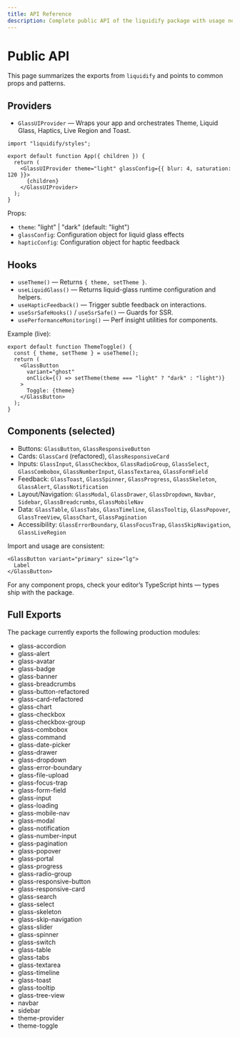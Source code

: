 ```yaml
---
title: API Reference
description: Complete public API of the liquidify package with usage notes.
---
```


# Public API

This page summarizes the exports from `liquidify` and points to common props and patterns.

## Providers

- `GlassUIProvider` — Wraps your app and orchestrates Theme, Liquid Glass, Haptics, Live Region and Toast.

```tsx
import "liquidify/styles";

export default function App({ children }) {
  return (
    <GlassUIProvider theme="light" glassConfig={{ blur: 4, saturation: 120 }}>
      {children}
    </GlassUIProvider>
  );
}
```

Props:

- `theme`: "light" | "dark" (default: "light")
- `glassConfig`: Configuration object for liquid glass effects
- `hapticConfig`: Configuration object for haptic feedback

## Hooks

- `useTheme()` — Returns `{ theme, setTheme }`.
- `useLiquidGlass()` — Returns liquid-glass runtime configuration and helpers.
- `useHapticFeedback()` — Trigger subtle feedback on interactions.
- `useSsrSafeHooks()` / `useSsrSafe()` — Guards for SSR.
- `usePerformanceMonitoring()` — Perf insight utilities for components.

Example (live):

```tsx
export default function ThemeToggle() {
  const { theme, setTheme } = useTheme();
  return (
    <GlassButton
      variant="ghost"
      onClick={() => setTheme(theme === "light" ? "dark" : "light")}
    >
      Toggle: {theme}
    </GlassButton>
  );
}
```

## Components (selected)

- Buttons: `GlassButton`, `GlassResponsiveButton`
- Cards: `GlassCard` (refactored), `GlassResponsiveCard`
- Inputs: `GlassInput`, `GlassCheckbox`, `GlassRadioGroup`, `GlassSelect`, `GlassCombobox`, `GlassNumberInput`, `GlassTextarea`, `GlassFormField`
- Feedback: `GlassToast`, `GlassSpinner`, `GlassProgress`, `GlassSkeleton`, `GlassAlert`, `GlassNotification`
- Layout/Navigation: `GlassModal`, `GlassDrawer`, `GlassDropdown`, `Navbar`, `Sidebar`, `GlassBreadcrumbs`, `GlassMobileNav`
- Data: `GlassTable`, `GlassTabs`, `GlassTimeline`, `GlassTooltip`, `GlassPopover`, `GlassTreeView`, `GlassChart`, `GlassPagination`
- Accessibility: `GlassErrorBoundary`, `GlassFocusTrap`, `GlassSkipNavigation`, `GlassLiveRegion`

Import and usage are consistent:

```tsx
<GlassButton variant="primary" size="lg">
  Label
</GlassButton>
```

For any component props, check your editor’s TypeScript hints — types ship with the package.

## Full Exports

The package currently exports the following production modules:

- glass-accordion
- glass-alert
- glass-avatar
- glass-badge
- glass-banner
- glass-breadcrumbs
- glass-button-refactored
- glass-card-refactored
- glass-chart
- glass-checkbox
- glass-checkbox-group
- glass-combobox
- glass-command
- glass-date-picker
- glass-drawer
- glass-dropdown
- glass-error-boundary
- glass-file-upload
- glass-focus-trap
- glass-form-field
- glass-input
- glass-loading
- glass-mobile-nav
- glass-modal
- glass-notification
- glass-number-input
- glass-pagination
- glass-popover
- glass-portal
- glass-progress
- glass-radio-group
- glass-responsive-button
- glass-responsive-card
- glass-search
- glass-select
- glass-skeleton
- glass-skip-navigation
- glass-slider
- glass-spinner
- glass-switch
- glass-table
- glass-tabs
- glass-textarea
- glass-timeline
- glass-toast
- glass-tooltip
- glass-tree-view
- navbar
- sidebar
- theme-provider
- theme-toggle
